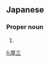 ==Japanese==
{{ja-kanjitab|こう|ぞう}}

===Proper noun===
{{ja-pos|こうぞう|proper}}

# {{given name|male|lang=ja|sort=こうぞう}}

[[li:厚三]]